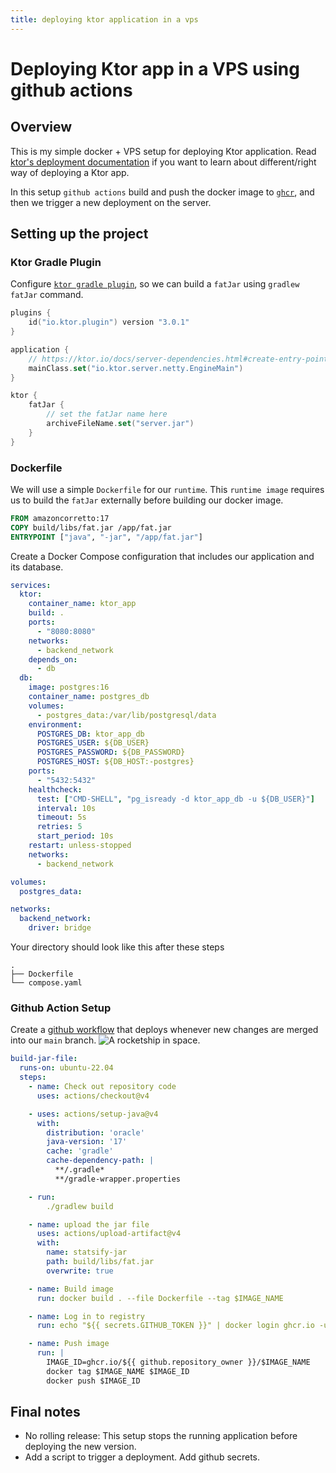 ```yaml
---
title: deploying ktor application in a vps
---
```



# Deploying Ktor app in a VPS using github actions
<div class="h-1 w-full my-4 bg-slate-800"></div>

## Overview
This is my simple docker + VPS setup for deploying Ktor application. Read [ktor's deployment documentation](https://ktor.io/docs/server-deployment.html) if you want to learn about different/right way of deploying a Ktor app.

In this setup `github actions` build and push the docker image to [`ghcr`](https://docs.github.com/en/packages/working-with-a-github-packages-registry/working-with-the-container-registry), and then
we trigger a new deployment on the server.


## Setting up the project
### Ktor Gradle Plugin
Configure [`ktor gradle plugin`](https://ktor.io/docs/server-fatjar.html), so we can build a `fatJar` using `gradlew fatJar` command.
```kts
plugins {
    id("io.ktor.plugin") version "3.0.1"
}

application {
    // https://ktor.io/docs/server-dependencies.html#create-entry-point
    mainClass.set("io.ktor.server.netty.EngineMain")
}

ktor {
    fatJar {
        // set the fatJar name here
        archiveFileName.set("server.jar")
    }
}
```

### Dockerfile
We will use a simple `Dockerfile` for our `runtime`. This `runtime image` requires us to build the `fatJar` externally before building our docker image. 


```dockerfile
FROM amazoncorretto:17
COPY build/libs/fat.jar /app/fat.jar
ENTRYPOINT ["java", "-jar", "/app/fat.jar"]
```


Create a Docker Compose configuration that includes our application and its database.
```yaml
services:
  ktor:
    container_name: ktor_app
    build: .
    ports:
      - "8080:8080"
    networks:
      - backend_network
    depends_on:
      - db
  db:
    image: postgres:16
    container_name: postgres_db
    volumes:
      - postgres_data:/var/lib/postgresql/data
    environment:
      POSTGRES_DB: ktor_app_db
      POSTGRES_USER: ${DB_USER}
      POSTGRES_PASSWORD: ${DB_PASSWORD}
      POSTGRES_HOST: ${DB_HOST:-postgres}
    ports:
      - "5432:5432"
    healthcheck:
      test: ["CMD-SHELL", "pg_isready -d ktor_app_db -u ${DB_USER}"]
      interval: 10s
      timeout: 5s
      retries: 5
      start_period: 10s
    restart: unless-stopped
    networks:
      - backend_network

volumes:
  postgres_data:

networks:
  backend_network:
    driver: bridge
```
Your directory should look like this after these steps
```
.
├── Dockerfile
└── compose.yaml
```


### Github Action Setup
Create a [github workflow](https://docs.github.com/en/actions/writing-workflows/about-workflows) that deploys whenever new changes are merged into our `main` branch.
<Image src={githubActionImage} alt="A rocketship in space." class="max-w-[100%] mx-auto my-4"/>
```yaml
build-jar-file:
  runs-on: ubuntu-22.04
  steps:
    - name: Check out repository code
      uses: actions/checkout@v4

    - uses: actions/setup-java@v4
      with:
        distribution: 'oracle'
        java-version: '17'
        cache: 'gradle'
        cache-dependency-path: |
          **/.gradle*
          **/gradle-wrapper.properties

    - run:
        ./gradlew build

    - name: upload the jar file
      uses: actions/upload-artifact@v4
      with:
        name: statsify-jar
        path: build/libs/fat.jar
        overwrite: true

    - name: Build image
      run: docker build . --file Dockerfile --tag $IMAGE_NAME

    - name: Log in to registry
      run: echo "${{ secrets.GITHUB_TOKEN }}" | docker login ghcr.io -u ${{ github.actor }} --password-stdin

    - name: Push image
      run: |
        IMAGE_ID=ghcr.io/${{ github.repository_owner }}/$IMAGE_NAME
        docker tag $IMAGE_NAME $IMAGE_ID
        docker push $IMAGE_ID
```

## Final notes
* No rolling release: This setup stops the running application before deploying the new version.
* Add a script to trigger a deployment. Add github secrets.

